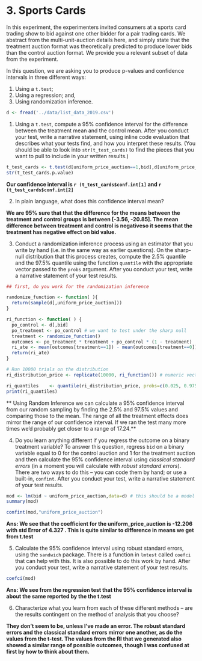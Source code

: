# 3. Sports Cards

In this experiment, the experimenters invited consumers at a sports card trading show to bid against one other bidder for a pair trading cards.  We abstract from the multi-unit-auction details here, and simply state that the treatment auction format was theoretically predicted to produce lower bids than the control auction format.  We provide you a relevant subset of data from the experiment.

In this question, we are asking you to produce p-values and confidence intervals in three different ways: 

1. Using a `t.test`; 
2. Using a regression; and,
3. Using randomization inference. 

```r
d <- fread('../data/list_data_2019.csv')
```

1. Using a `t.test`, compute a 95% confidence interval for the difference between the treatment mean and the control mean. After you conduct your test, write a narrative statement, using inline code evaluation that describes what your tests find, and how you interpret these results. (You should be able to look into `str(t_test_cards)` to find the pieces that you want to pull to include in your written results.) 

```r


t_test_cards <- t.test(d[uniform_price_auction==1,bid],d[uniform_price_auction==0,bid]) # this should be the t.test object. Extract pieces from this object in-text below the code chunk. 
str(t_test_cards.p.value)

```

**Our confidence interval is `r (t_test_cards$conf.int[1]` and `r (t_test_cards$conf.int[2]`**

2. In plain language, what does this confidence interval mean? 

**We are 95% sure that that the difference for the means between the treatment and control groups is between [-3.56, -20.85]. The mean difference between treatment and control is negativeso it seems that the treatment has negative effect on bid value.**

3. Conduct a randomization inference process using an estimator that you write by hand (i.e. in the same way as earlier questions). On the sharp-null distribution that this process creates, compute the 2.5% quantile and the 97.5% quantile using the function `quantile` with the appropriate vector passed to the `probs` argument. After you conduct your test, write a narrative statement of your test results. 

```r
## first, do you work for the randomization inference

randomize_function <- function( ){
  return(sample(d[,uniform_price_auction]))
}

ri_function <- function( ) {
  po_control <- d[,bid]
  po_treatment <- po_control # we want to test under the sharp null
  treatment <- randomize_function()
  outcomes <- po_treatment * treatment + po_control * (1 - treatment)
  ri_ate <- mean(outcomes[treatment==1]) - mean(outcomes[treatment==0])
  return(ri_ate)
}

# Run 10000 trials on the distribution 
ri_distribution_price <- replicate(10000, ri_function()) # numeric vector of length equal to your number of RI permutations

ri_quantiles    <- quantile(ri_distribution_price, probs=c(0.025, 0.975)) # there's a built-in to pull these.
print(ri_quantiles)
```

** Using Random Inference we can calculate a 95% confidence interval from our random sampling by finding the 2.5% and 97.5% values and comparing those to the mean. The range of all the treatment effects does mirror the range of our confidence interval. If we ran the test many more times we'd probably get closer to a range of 17.24.** 

4. Do you learn anything different if you regress the outcome on a binary treatment variable? To answer this question, regress `bid` on a binary variable equal to 0 for the control auction and 1 for the treatment auction and then calculate the 95% confidence interval using *classical standard errors* (in a moment you will calculate with *robust standard errors*). There are two ways to do this -- you can code them by hand; or use a built-in, `confint`. After you conduct your test, write a narrative statement of your test results. 

```r
mod <- lm(bid ~ uniform_price_auction,data=d) # this should be a model object, class = 'lm'. 
summary(mod)

confint(mod,"uniform_price_auction")
```


**Ans: We see that the coefficient for the uniform_price_auction is -12.206 with std Error of 4.327 . This is quite similar to difference in means we get from t.test **  

5. Calculate the 95% confidence interval using robust standard errors, using the `sandwich` package. There is a function in `lmtest` called `coefci` that can help with this. It is also possible to do this work by hand. After you conduct your test, write a narrative statement of your test results.

```r
coefci(mod)
```

  
**Ans: We see from the regression test that the 95% confidence interval is about the same reported by the the t.test **   

6. Characterize what you learn from each of these different methods -- are the results contingent on the method of analysis that you choose? 

**They don't seem to be, unless I've made an error. The robust standard errors and the classical standard errors mirror one another, as do the values from the t-test. The values from the RI that we generated also showed a similar range of possible outcomes, though I was confused at first by how to think about them.**
